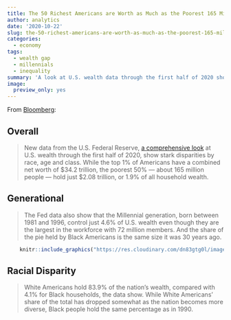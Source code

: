 ```yaml
---
title: The 50 Richest Americans are Worth as Much as the Poorest 165 Miliion
author: analytics
date: '2020-10-22'
slug: the-50-richest-americans-are-worth-as-much-as-the-poorest-165-miliion
categories:
  - economy
tags:
  - wealth gap
  - millennials
  - inequality
summary: 'A look at U.S. wealth data through the first half of 2020 shows stark disparities by race, age and class.'
image:
  preview_only: yes
---
```


From [Bloomberg](https://www.bloomberg.com/news/articles/2020-10-08/top-50-richest-people-in-the-us-are-worth-as-much-as-poorest-165-million){target="_blank"}: 
 
## Overall 

> New data from the U.S. Federal Reserve, [a comprehensive look](https://www.federalreserve.gov/releases/z1/dataviz/dfa/distribute/table/#quarter:119;series:Net%20worth;demographic:generation;population:all;units:levels){target="_blank"} at U.S. wealth through the first half of 2020, show stark disparities by race, age and class. While the top 1% of Americans have a combined net worth of $34.2 trillion, the poorest 50% — about 165 million people — hold just $2.08 trillion, or 1.9% of all household wealth.

## Generational 

> The Fed data also show that the Millennial generation, born between 1981 and 1996, control just 4.6% of U.S. wealth even though they are the largest in the workforce with 72 million members. And the share of the pie held by Black Americans is the same size it was 30 years ago.

```r
    knitr::include_graphics("https://res.cloudinary.com/dn83gtg0l/image/upload/v1603352691/generational_wealth.png")
```

## Racial Disparity 

> White Americans hold 83.9% of the nation’s wealth, compared with 4.1% for Black households, the data show. While White Americans’ share of the total has dropped somewhat as the nation becomes more diverse, Black people hold the same percentage as in 1990.
